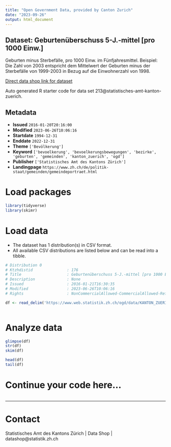 ```yaml
---
title: "Open Government Data, provided by Canton Zurich"
date: "2023-09-26"
output: html_document
---
```


## Dataset: Geburtenüberschuss 5-J.-mittel [pro 1000 Einw.]

Geburten minus Sterbefälle, pro 1000 Einw. im Fünfjahresmittel. Beispiel: Die Zahl von 2003 entspricht dem Mittelwert der Geburten minus der Sterbefälle von 1999-2003 in Bezug auf die Einwohnerzahl von 1998.


[Direct data shop link for dataset](https://www.zh.ch/de/politik-staat/opendata.zhweb-noredirect.zhweb-cache.html#/datasets/213@statistisches-amt-kanton-zuerich)

Auto generated R starter code for data set 213@statistisches-amt-kanton-zuerich.

## Metadata

- **Issued** `2016-01-20T20:16:00`
- **Modified** `2023-06-26T10:06:16`
- **Startdate** `1994-12-31`
- **Enddate** `2022-12-31`
- **Theme** `['Bevölkerung']`
- **Keyword** `['bevoelkerung', 'bevoelkerungsbewegungen', 'bezirke', 'geburten', 'gemeinden', 'kanton_zuerich', 'ogd']`
- **Publisher** `['Statistisches Amt des Kantons Zürich']`
- **Landingpage** `https://www.zh.ch/de/politik-staat/gemeinden/gemeindeportraet.html`


# Load packages

```r

library(tidyverse)
library(skimr)

```

# Load data

-   The dataset has 1 distribution(s) in CSV format.
-   All available CSV distributions are listed below and can be read into a tibble.

```r

# Distribution 0
# Ktzhdistid               : 176
# Title                    : Geburtenüberschuss 5-J.-mittel [pro 1000 Einw.]
# Description              : None
# Issued                   : 2016-01-21T16:30:35
# Modified                 : 2023-06-26T10:06:16
# Rights                   : NonCommercialAllowed-CommercialAllowed-ReferenceRequired

df <- read_delim('https://www.web.statistik.zh.ch/ogd/data/KANTON_ZUERICH_105.csv')



```

# Analyze data

```r

glimpse(df)
str(df)
skim(df)

head(df)
tail(df)

```

# Continue your code here...

```r

```

------------------------------------------------------------------------

# Contact

Statistisches Amt des Kantons Zürich | Data Shop | datashop@statistik.zh.ch
